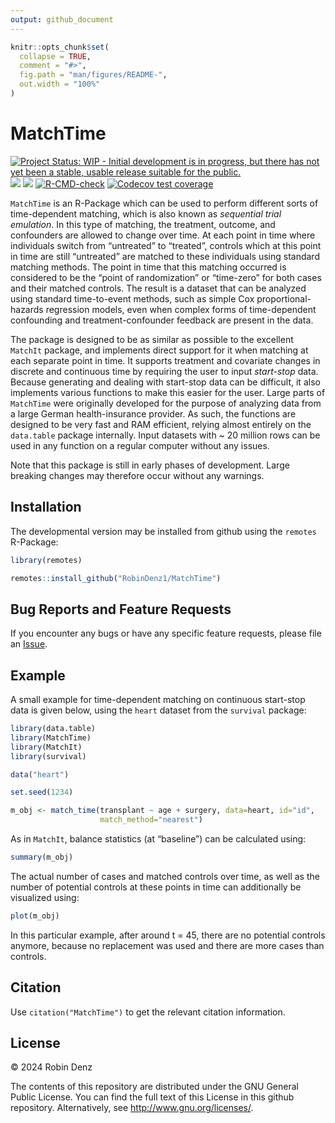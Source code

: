 ```yaml
---
output: github_document
---
```


<!-- README.md is generated from README.Rmd. Please edit that file -->

```r
knitr::opts_chunk$set(
  collapse = TRUE,
  comment = "#>",
  fig.path = "man/figures/README-",
  out.width = "100%"
)
```

# MatchTime

<!-- badges: start -->
[![Project Status: WIP - Initial development is in progress, but there has not yet been a stable, usable release suitable for the public.](https://www.repostatus.org/badges/latest/wip.svg)](https://www.repostatus.org/#wip)
[![](https://www.r-pkg.org/badges/version/MatchTime?color=green)](https://cran.r-project.org/package=MatchTime)
[![](http://cranlogs.r-pkg.org/badges/grand-total/MatchTime?color=blue)](https://cran.r-project.org/package=MatchTime)
[![R-CMD-check](https://github.com/RobinDenz1/MatchTime/actions/workflows/R-CMD-check.yaml/badge.svg)](https://github.com/RobinDenz1/MatchTime/actions/workflows/R-CMD-check.yaml)
[![Codecov test coverage](https://codecov.io/gh/RobinDenz1/MatchTime/branch/main/graph/badge.svg)](https://app.codecov.io/gh/RobinDenz1/MatchTime?branch=main)
<!-- badges: end -->

`MatchTime` is an R-Package which can be used to perform different sorts of time-dependent matching, which is also known as *sequential trial emulation*. In this type of matching, the treatment, outcome, and confounders are allowed to change over time. At each point in time where individuals switch from "untreated" to "treated", controls which at this point in time are still "untreated" are matched to these individuals using standard matching methods. The point in time that this matching occurred is considered to be the "point of randomization" or "time-zero" for both cases and their matched controls. The result is a dataset that can be analyzed using standard time-to-event methods, such as simple Cox proportional-hazards regression models, even when
complex forms of time-dependent confounding and treatment-confounder feedback are present in the data.
 
The package is designed to be as similar as possible to the excellent `MatchIt` package, and implements direct support for it when matching at each separate point in time. It supports treatment and covariate changes in discrete and continuous time by requiring the user to input *start-stop* data. Because generating and dealing with start-stop data can be difficult, it also implements various functions to make this easier for the user. Large parts of `MatchTime` were originally developed for the purpose of analyzing data from a large German health-insurance provider. As such, the functions are designed to be very fast and RAM efficient, relying almost entirely on the `data.table` package internally. Input datasets with ~ 20 million rows can be used in any function on a regular computer without any issues.

Note that this package is still in early phases of development. Large breaking changes may therefore occur without any warnings.

## Installation

The developmental version may be installed from github using the `remotes` R-Package:

```R
library(remotes)

remotes::install_github("RobinDenz1/MatchTime")
```

## Bug Reports and Feature Requests

If you encounter any bugs or have any specific feature requests, please file an [Issue](https://github.com/RobinDenz1/MatchTime/issues).

## Example

A small example for time-dependent matching on continuous start-stop data is given below, using the `heart` dataset from the `survival` package:

```r
library(data.table)
library(MatchTime)
library(MatchIt)
library(survival)

data("heart")

set.seed(1234)

m_obj <- match_time(transplant ~ age + surgery, data=heart, id="id",
                    match_method="nearest")
```

As in `MatchIt`, balance statistics (at "baseline") can be calculated using:

```r
summary(m_obj)
```

The actual number of cases and matched controls over time, as well as the number of potential controls at these points in time can additionally be visualized using:

```r
plot(m_obj)
```

In this particular example, after around t = 45, there are no potential controls anymore, because no replacement was used and there are more cases than controls.

## Citation

Use `citation("MatchTime")` to get the relevant citation information.

## License

© 2024 Robin Denz

The contents of this repository are distributed under the GNU General Public License. You can find the full text of this License in this github repository. Alternatively, see <http://www.gnu.org/licenses/>.
